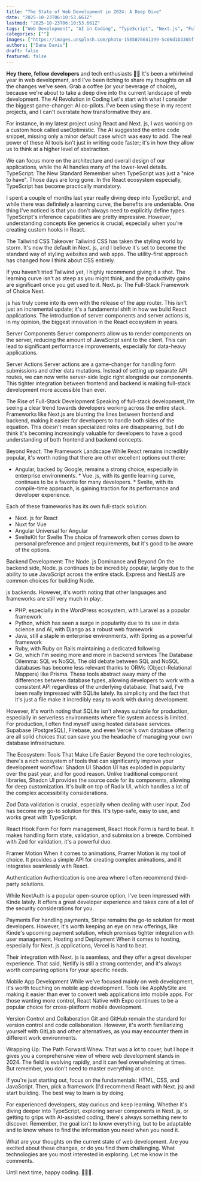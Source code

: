 ```yaml
---
title: "The State of Web Development in 2024: A Deep Dive"
date: "2025-10-23T06:10:53.661Z"
lastmod: "2025-10-23T06:10:53.661Z"
tags: ["Web Development", "AI in Coding", "TypeScript", "Next.js", "Full-Stack Development"]
categories: [""]
images: ["https://images.unsplash.com/photo-1585076641399-5c06d1b3365f?crop=entropy&cs=tinysrgb&fit=max&fm=jpg&ixid=M3wxMTc3M3wwfDF8c2VhcmNofDEyfHx3ZWIlMjBkZXZlbG9wZXJ8ZW58MHx8fHwxNzIxNzc3MDg4fDA&ixlib=rb-4.0.3&q=80&w=2000"]
authors: ["Dana Davis"]
draft: false
featured: false
---
```

**Hey there, fellow developers** and tech enthusiasts 👋🏾 It's been a whirlwind year in web development, and I've been itching to share my thoughts on all the changes we've seen. Grab a coffee (or your beverage of choice), because we're about to take a deep dive into the current landscape of web development. The AI Revolution in Coding Let's start with what I consider the biggest game-changer: AI co-pilots. I've been using these in my recent projects, and I can't overstate how transformative they are.

For instance, in my latest project using React and Next. js, I was working on a custom hook called useOptimistic. The AI suggested the entire code snippet, missing only a minor default case which was easy to add. The real power of these AI tools isn't just in writing code faster; it's in how they allow us to think at a higher level of abstraction.

We can focus more on the architecture and overall design of our applications, while the AI handles many of the lower-level details. TypeScript: The New Standard Remember when TypeScript was just a "nice to have". Those days are long gone. In the React ecosystem especially, TypeScript has become practically mandatory.

I spent a couple of months last year really diving deep into TypeScript, and while there was definitely a learning curve, the benefits are undeniable. One thing I've noticed is that you don't always need to explicitly define types. TypeScript's inference capabilities are pretty impressive. However, understanding concepts like generics is crucial, especially when you're creating custom hooks in React.

The Tailwind CSS Takeover Tailwind CSS has taken the styling world by storm. It's now the default in Next. js, and I believe it's set to become the standard way of styling websites and web apps. The utility-first approach has changed how I think about CSS entirely.

If you haven't tried Tailwind yet, I highly recommend giving it a shot. The learning curve isn't as steep as you might think, and the productivity gains are significant once you get used to it. Next. js: The Full-Stack Framework of Choice Next.

js has truly come into its own with the release of the app router. This isn't just an incremental update; it's a fundamental shift in how we build React applications. The introduction of server components and server actions is, in my opinion, the biggest innovation in the React ecosystem in years.

Server Components Server components allow us to render components on the server, reducing the amount of JavaScript sent to the client. This can lead to significant performance improvements, especially for data-heavy applications.

Server Actions Server actions are a game-changer for handling form submissions and other data mutations. Instead of setting up separate API routes, we can now write server-side logic right alongside our components. This tighter integration between frontend and backend is making full-stack development more accessible than ever.

The Rise of Full-Stack Development Speaking of full-stack development, I'm seeing a clear trend towards developers working across the entire stack. Frameworks like Next.js are blurring the lines between frontend and backend, making it easier for developers to handle both sides of the equation. This doesn't mean specialized roles are disappearing, but I do think it's becoming increasingly valuable for developers to have a good understanding of both frontend and backend concepts.

Beyond React: The Framework Landscape While React remains incredibly popular, it's worth noting that there are other excellent options out there:

* Angular, backed by Google, remains a strong choice, especially in enterprise environments. * Vue. js, with its gentle learning curve, continues to be a favorite for many developers. * Svelte, with its compile-time approach, is gaining traction for its performance and developer experience.

Each of these frameworks has its own full-stack solution:
* Next. js for React
* Nuxt for Vue
* Angular Universal for Angular
* SvelteKit for Svelte The choice of framework often comes down to personal preference and project requirements, but it's good to be aware of the options.

Backend Development: The Node. js Dominance and Beyond On the backend side, Node. js continues to be incredibly popular, largely due to the ability to use JavaScript across the entire stack. Express and NestJS are common choices for building Node.

js backends. However, it's worth noting that other languages and frameworks are still very much in play:.

* PHP, especially in the WordPress ecosystem, with Laravel as a popular framework
* Python, which has seen a surge in popularity due to its use in data science and AI, with Django as a robust web framework
* Java, still a staple in enterprise environments, with Spring as a powerful framework
* Ruby, with Ruby on Rails maintaining a dedicated following
* Go, which I'm seeing more and more in backend services The Database Dilemma: SQL vs NoSQL The old debate between SQL and NoSQL databases has become less relevant thanks to ORMs (Object-Relational Mappers) like Prisma. These tools abstract away many of the differences between database types, allowing developers to work with a consistent API regardless of the underlying database. That said, I've been really impressed with SQLite lately. Its simplicity and the fact that it's just a file make it incredibly easy to work with during development.

However, it's worth noting that SQLite isn't always suitable for production, especially in serverless environments where file system access is limited. For production, I often find myself using hosted database services. Supabase (PostgreSQL), Firebase, and even Vercel's own database offering are all solid choices that can save you the headache of managing your own database infrastructure.

The Ecosystem: Tools That Make Life Easier Beyond the core technologies, there's a rich ecosystem of tools that can significantly improve your development workflow: Shadcn UI Shadcn UI has exploded in popularity over the past year, and for good reason. Unlike traditional component libraries, Shadcn UI provides the source code for its components, allowing for deep customization. It's built on top of Radix UI, which handles a lot of the complex accessibility considerations.

Zod Data validation is crucial, especially when dealing with user input. Zod has become my go-to solution for this. It's type-safe, easy to use, and works great with TypeScript.

React Hook Form For form management, React Hook Form is hard to beat. It makes handling form state, validation, and submission a breeze. Combined with Zod for validation, it's a powerful duo.

Framer Motion When it comes to animations, Framer Motion is my tool of choice. It provides a simple API for creating complex animations, and it integrates seamlessly with React.

Authentication Authentication is one area where I often recommend third-party solutions.

While NextAuth is a popular open-source option, I've been impressed with Kinde lately. It offers a great developer experience and takes care of a lot of the security considerations for you.

Payments For handling payments, Stripe remains the go-to solution for most developers. However, it's worth keeping an eye on new offerings, like Kinde's upcoming payment solution, which promises tighter integration with user management. Hosting and Deployment When it comes to hosting, especially for Next. js applications, Vercel is hard to beat.

Their integration with Next. js is seamless, and they offer a great developer experience. That said, Netlify is still a strong contender, and it's always worth comparing options for your specific needs.

Mobile App Development While we've focused mainly on web development, it's worth touching on mobile app development. Tools like AppMySite are making it easier than ever to convert web applications into mobile apps. For those wanting more control, React Native with Expo continues to be a popular choice for cross-platform mobile development.

Version Control and Collaboration Git and GitHub remain the standard for version control and code collaboration. However, it's worth familiarizing yourself with GitLab and other alternatives, as you may encounter them in different work environments.

Wrapping Up: The Path Forward Whew. That was a lot to cover, but I hope it gives you a comprehensive view of where web development stands in 2024. The field is evolving rapidly, and it can feel overwhelming at times. But remember, you don't need to master everything at once.

If you're just starting out, focus on the fundamentals: HTML, CSS, and JavaScript. Then, pick a framework (I'd recommend React with Next. js) and start building. The best way to learn is by doing.

For experienced developers, stay curious and keep learning. Whether it's diving deeper into TypeScript, exploring server components in Next. js, or getting to grips with AI-assisted coding, there's always something new to discover. Remember, the goal isn't to know everything, but to be adaptable and to know where to find the information you need when you need it.

What are your thoughts on the current state of web development. Are you excited about these changes, or do you find them challenging. What technologies are you most interested in exploring. Let me know in the comments.

Until next time, happy coding. 🧑🏾‍💻.